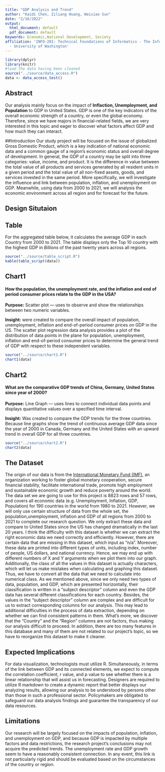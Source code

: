 ```yaml
---
title: "GDP Analysis and Trend"
author: "Kaidi Chen, Ziliang Huang, Weixiao Sun"
date: "2/16/2022"
output:
  html_document: default
  pdf_document: default
Keywords: Economic,National Development, Society
affiliation: 'INFO-201: Technical Foundations of Informatics - The Information School
  - University of Washington'
---
```


```r
library(dplyr)
library(knitr)
#load the data having been cleaned
source("../source/data_access.R")
data <- data_access_test()
```

## Abstract
Our analysis mainly focus on the impact of **Inflaction, Unemployment, and Population** to GDP in United States. GDP is one of the key indicators of the overall economic strength of a country, or even the global economy. Therefore, since we have majors in financial-related fields, we are very interested in this topic and eager to discover what factors affect GDP and how much they can interact.

##Introduction
Our study project will be focused on the issue of globalized Gross Domestic Product, which is a key indication of national economic data and a common gauge of a region's economic status and overall degree of development. In general, the GDP of a country may be split into three categories: value, income, and product. It is the difference in value between the total value of all products and services generated by all resident units in a given period and the total value of all non-fixed assets, goods, and services invested in the same period. More specifically, we will investigate the influence and link between population, inflation, and unemployment on GDP. Meanwhile, using data from 2000 to 2021, we will analysis the economic environment across all region and for forecast for the future.

## Design Situtaion



## Table
For the aggregated table below, it calculates the average GDP in each Country from 2000 to 2021. The table displays only the Top 10 country with the highest GDP in *Billions* of the past twenty years across all regions.
```r
source("../source/table_script.R")
kable(table_script(data))
```

## Chart1
#### How the population, the unemployment rate, and the inflation and end of period consumer prices relate to the GDP in the USA?
**Purpose:** Scatter plot --- uses to observe and show the relationships between two numeric variables.

**Insight:** were created to compare the overall impact of population, unemployment, inflation and end-of-period consumer prices on GDP in the US. The scatter plot regression data analysis provides a plot of the distribution of data points in the plane for population, unemployment, inflation and end-of-period consumer prices to determine the general trend of GDP with respect to these independent variables.

```r
source("../source/chart1.R")
chart1(data)
```


## Chart2
#### What are the comparative GDP trends of China, Germany, United States since year of 2000?
**Purpose:** Line Graph --- uses lines to connect individual data points and displays quantitative values over a specified time interval. 

**Insight:** Was created to compare the GDP trends for the three countries. Because line graphs show the trend of continuous average GDP data since the year of 2000 in Canada, Germany and the United States with an upward trend in overall GDP for all three countries.


```r
source("../source/chart2.R")
chart2(data)
```


## The Dataset
The origin of our data is from the [International Monetary Fund (IMF)](https://www.imf.org/en/Publications/WEO/weo-database/2021/October), an organization working to foster global monetary cooperation, secure financial stability, facilitate international trade, promote high employment and sustainable economic growth and reduce poverty around the world. The data set we are going to use for this project is 8823 rows and 57 rows, and covers all economic data (e.g. Unemployment, Inflation, GDP, Population) for 190 countries in the world from 1980 to 2021. However, we will only use certain structure of data from the whole set, the population,unemployment, inflation and GDP of all regions from 2000 to 2021 to complete our research question. We only extract these data and compare to United States since the US has changed dramatically in the last 20 years. I think the difficulty with this dataset is whether we can extract the right economic data we need correctly and efficiently. However, there are certain data that are missing in this dataset, which input as "n/a". Moreover, these data are printed into different types of units, including index, number of people, US dollars, and national currency. Hence, we may end up with different numbers of X and Y arguments when we plot them into our graph. Additionally, the class of all the values in this dataset is actually characters, which will let us make mistakes when calculating and graphing this dataset. Thus, we have to convert all the data that we need to calculate into numerical class. As we mentioned above, since we only need two types of data, population, and GDP, which are presented horizontally, their classification is written in a "subject descriptor" column and even the GDP data has several different classifications for each country. Besides, the values in the “subject descriptor” column are complex and are difficult for us to extract corresponding columns for our analysis. This may lead to additional difficulties in the process of data extraction, depending on whether we can find consistent patterns in them. What’s more, we discover that the “Country” and the “Region” columns are not factors, thus making our analysis difficult to proceed. In addition, there are too many features in this database and many of them are not related to our project’s topic, so we have to reorganize this dataset to make it cleaner. 


## Expected Implications
For data visualization, technologists must utilize R. Simultaneously, in terms of the link between GDP and its connected elements, we expect to compute the correlation coefficient, r value, and p value to see whether there is a linear relationship that will assist us in forecasting. Designers are required to utilize R markdown to create a dynamic report that better displays our analyzing results, allowing our analysis to be understood by persons other than those in such a professional sector. Policymakers are obligated to safeguard our data analysis findings and guarantee the transparency of our data resources.


## Limitations
Our research will be largely focused on the impacts of population, inflation, and unemployment on GDP, and because GDP is impacted by multiple factors and data restrictions, the research project's conclusions may not acquire the predicted trends. The unemployment rate and GDP growth seem to have a reasonably consistent connection. In any event, this link is not particularly rigid and should be evaluated based on the circumstances of the country or region.
